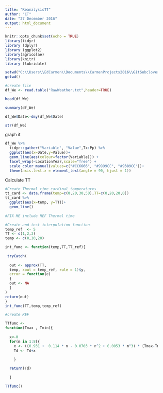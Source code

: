 ```yaml
---
title: "ReanalysisTT"
author: "CT"
date: "27 December 2016"
output: html_document
---
```


```r
knitr::opts_chunk$set(echo = TRUE)
library(tidyr)
library (dplyr)
library (ggplot2)
library(agricolae)
library(knitr)
library (lubridate)

```



```r
setwd("C:\\Users\\EdCarmen\\Documents\\CarmenProjects2016\\GitSubclover\\ReAnalysis")
getwd()

#create file
df_We <- read.table("RawWeather.txt",header=TRUE)

head(df_We)

summary(df_We)
```



```r

df_We$Date<-dmy(df_We$Date)

str(df_We)

```
graph it 

```r

df_We %>%
  tidyr::gather("Variable", "Value",Tx:Pp) %>%
  ggplot(aes(x=Date,y=Value))+
  geom_line(aes(colour=factor(Variable))) +
  facet_wrap(~LocationYear,scale="free") +
  scale_color_manual(values=c("#CC6666", "#9999CC", "#9389CC"))+
  theme(axis.text.x = element_text(angle = 90, hjust = 1)) 


```

Calculate TT

```r

#Create Thermal time cardinal temperatures 
tt_card <- data.frame(temp=c(0,20,30,50),TT=c(0,20,20,0))
tt_card %>%
  ggplot(aes(x=temp, y=TT))+
  geom_line()
  
#FIX ME include REF Thermal time 
```

```r

#Create and test interpolation function 
temp_ref  <- 5
TT <- c(1,2,3)
temp <- c(0,10,20)

int_func <- function(temp,TT,TT_ref){
  
 tryCatch(  
   
  out <- approx(TT, 
  temp, xout = temp_ref, rule = 1)$y,
  error = function(e) 
  {
  out <- NA
  }
) 
return(out)  
}
int_func(TT,temp,temp_ref)


```

```r


#create REF 

TTfunc <-
function(Tmax , Tmin){         
  
  x<-0
  for(n in 1:8){  
    x <- ((0.931 +  0.114 * n - 0.0703 * n^2 + 0.0053 * n^3) * (Tmax-Tmin)) + Tmin
    Td <- Td+x
    
    }

  return(Td)
  
  }

TTfunc()

```

